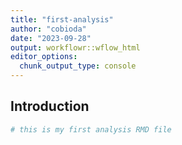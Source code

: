 ```yaml
---
title: "first-analysis"
author: "cobioda"
date: "2023-09-28"
output: workflowr::wflow_html
editor_options:
  chunk_output_type: console
---
```


## Introduction

```r


# this is my first analysis RMD file

```

